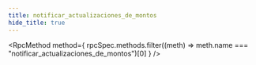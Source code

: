 ```yaml
---
title: notificar_actualizaciones_de_montos
hide_title: true
---
```



<RpcMethod
  method={
    rpcSpec.methods.filter((meth) => meth.name === "notificar_actualizaciones_de_montos")[0]
  }
/>
